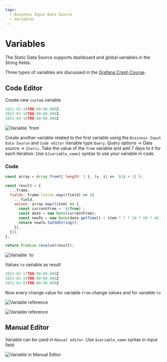 ```yaml
---
tags:
  - Business Input Data Source
  - Variables
---
```



# Variables

The Static Data Source supports dashboard and global variables in the String fields.

Three types of variables are discussed in the [Grafana Crash Course](/grafana/variables).

## Code Editor

Create new `custom` variable

```js
2022-02-10T00:00:00.000Z,
2022-03-10T00:00:00.000Z,
2022-04-10T00:00:00.000Z
```

<Image
  title="Variable `from`"
  src="/img/plugins/volkovlabs-static-datasource/1st-variable.png"
/>

Create another variable related to the first variable using the `Business Input Data Source` and `Code editor`
Variable type `Query`. Query options -> Data source -> `Static`. Take the value of the `from` variable and add 7 days to it for each iteration.
Use `${variable_name}` syntax to use your variable in code.

### Code

```js
const array = Array.from({ length: 3 }, (v, i) => `${i + 1}`);

const result = {
  ...frame,
  fields: frame.fields.map((field) => ({
    ...field,
    values: array.map((item) => {
      const currentFrom = `${from}`;
      const date = new Date(currentFrom);
      const newTo = new Date(date.getTime() + item * 7 * 24 * 60 * 60 * 1000);
      return newTo.toISOString();
    }),
  })),
};

return Promise.resolve(result);
```

<Image
  title="Variable `to`"
  src="/img/plugins/volkovlabs-static-datasource/2nd-variable.png"
/>

Values `to` variable as result

```js
2022-02-17T00:00:00.000Z
2022-02-24T00:00:00.000Z
2022-03-03T00:00:00.000Z
```

Now every change value for variable `from` change values and for variable `to`

<Image
  title="Variable reference"
  src="/img/plugins/volkovlabs-static-datasource/variable-reference.png"
/>

<Image
  title="Variable reference"
  src="/img/plugins/volkovlabs-static-datasource/variable-reference-2.png"
/>

## Manual Editor

Variable can be used in `Manual editor`.
Use `$variable_name` syntax in input field

<Image
  title="Variable in Manual Editor"
  src="/img/plugins/volkovlabs-static-datasource/manual-editor-variable.png"
/>

